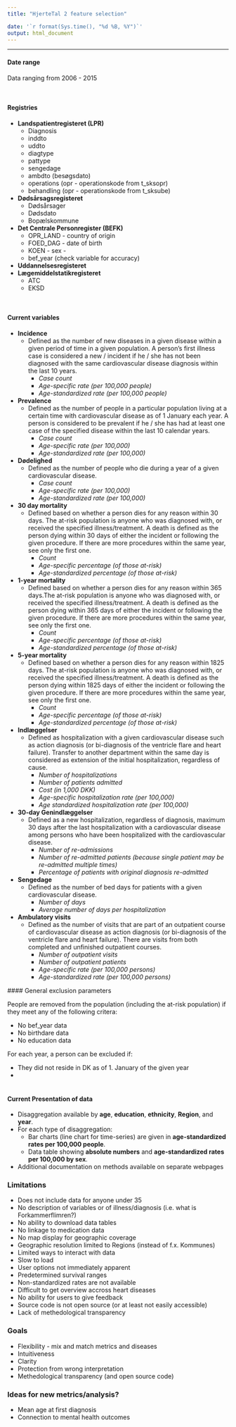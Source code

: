 ```yaml
---
title: "HjerteTal 2 feature selection"

date: '`r format(Sys.time(), "%d %B, %Y")`'
output: html_document
---
```

***

#### Date range
Data ranging from 2006 - 2015

<br>

#### Registries
* **Landspatientregisteret (LPR)**
    + Diagnosis
    + inddto
    + uddto
    + diagtype
    + pattype
    + sengedage
    + ambdto (besøgsdato)
    + operations (opr - operationskode from t_sksopr)
    + behandling (opr - operationskode from t_sksube)
* **Dødsårsagsregisteret**
    + Dødsårsager
    + Dødsdato
    + Bopælskommune
* **Det Centrale Personregister (BEFK)**
    + OPR_LAND - country of origin
    + FOED_DAG - date of birth
    + KOEN - sex -
    + bef_year (check variable for accuracy)
* **Uddannelsesregisteret**
* **Lægemiddelstatikregisteret**
    + ATC
    + EKSD

<br>

#### Current variables

* **Incidence**  
    + Defined as the number of new diseases in a given disease within a given period of time in a given population.  A person's first illness case is considered a new / incident if he / she has not been diagnosed with the same cardiovascular disease diagnosis within the last 10 years.
        - *Case count*
        - *Age-specific rate (per 100,000 people)*
        - *Age-standardized rate (per 100,000 people)*
 
* **Prevalence**
    + Defined as the number of people in a particular population living at a certain time with cardiovascular disease as of 1 January each year. A person is considered to be prevalent if he / she has had at least one case of the specified disease within the last 10 calendar years.
        - *Case count*
        - *Age-specific rate (per 100,000)*
        - *Age-standardized rate (per 100,000)*
        
* **Dødelighed**
    + Defined as the number of people who die during a year of a given cardiovascular disease.
        - *Case count*
        - *Age-specific rate (per 100,000)*
        - *Age-standardized rate (per 100,000)*
    
* **30 day mortality**
    + Defined based on whether a person dies for any reason within 30 days. The at-risk population is anyone who was diagnosed with, or received the specified illness/treatment. A death is defined as the person dying within 30 days of either the incident or following the given procedure. If there are more procedures within the same year, see only the first one.
        - *Count*
        - *Age-specific percentage (of those at-risk)*
        - *Age-standardized percentage (of those at-risk)*
* **1-year mortality**
    + Defined based on whether a person dies for any reason within 365 days.The at-risk population is anyone who was diagnosed with, or received the specified illness/treatment. A death is defined as the person dying within 365 days of either the incident or following the given procedure. If there are more procedures within the same year, see only the first one.
        - *Count*
        - *Age-specific percentage (of those at-risk)*
        - *Age-standardized percentage (of those at-risk)*
* **5-year mortality**
    + Defined based on whether a person dies for any reason within 1825 days. The at-risk population is anyone who was diagnosed with, or received the specified illness/treatment. A death is defined as the person dying within 1825 days of either the incident or following the given procedure. If there are more procedures within the same year, see only the first one. 
        - *Count*
        - *Age-specific percentage (of those at-risk)*
        - *Age-standardized percentage (of those at-risk)*
* **Indlæggelser** 
    + Defined as hospitalization with a given cardiovascular disease such as action diagnosis (or bi-diagnosis of the ventricle flare and heart failure). Transfer to another department within the same day is considered as extension of the initial hospitalization, regardless of cause. 
        - *Number of hospitalizations*
        - *Number of patients admitted*
        - *Cost (in 1,000 DKK)*
        - *Age-specific hospitalization rate (per 100,000)*
        - *Age standardized hospitalization rate (per 100,000)*

* **30-day Genindlæggelser**
    + Defined as a new hospitalization, regardless of diagnosis, maximum 30 days after the last hospitalization with a cardiovascular disease among persons who have been hospitalized with the cardiovascular disease.
        - *Number of re-admissions*
        - *Number of re-admitted patients (because single patient may be re-admitted multiple times)*
        - *Percentage of patients with original diagnosis re-admitted*
        
* **Sengedage**
    + Defined as the number of bed days for patients with a given cardiovascular disease.
        - *Number of days*
        - *Average number of days per hospitalization*
* **Ambulatory visits**
    + Defined as the number of visits that are part of an outpatient course of cardiovascular disease as action diagnosis (or bi-diagnosis of the ventricle flare and heart failure). There are visits from both completed and unfinished outpatient courses.
        - *Number of outpatient visits*
        - *Number of outpatient patients*
        - *Age-specific rate (per 100,000 persons)*
        - *Age-standardized rate (per 100,000 persons)*


 #### General exclusion parameters
 
 People are removed from the population (including the at-risk population) if they meet any of the following critera:
 
 * No bef_year data
 * No birthdare data
 * No education data
 
 For each year, a person can be excluded if:
 
 * They did not reside in DK as of 1. January of the given year
 * 
 <br><br>
 
#### Current Presentation of data
* Disaggregation available by **age**, **education**, **ethnicity**, **Region**, and **year**.
* For each type of disaggregation:
    + Bar charts (line chart for time-series) are given in **age-standardized rates per 100,000 people**.
    + Data table showing **absolute numbers** and **age-standardized rates per 100,000 by sex**.
* Additional documentation on methods available on separate webpages 
    
### Limitations
* Does not include data for anyone under 35
* No description of variables or of illness/diagnosis (i.e. what is Forkammerflimren?)
* No ability to download data tables
* No linkage to medication data
* No map display for geographic coverage
* Geographic resolution limited to Regions (instead of f.x. Kommunes)
* Limited ways to interact with data
* Slow to load
* User options not immediately apparent
* Predetermined survival ranges
* Non-standardized rates are not available
* Difficult to get overview accross heart diseases
* No ability for users to give feedback
* Source code is not open source (or at least not easily accessible)
* Lack of methedological transparency

### Goals
* Flexibility - mix and match metrics and diseases
* Intuitiveness
* Clarity
* Protection from wrong interpretation
* Methedological transparency (and open source code)


### Ideas for new metrics/analysis?
* Mean age at first diagnosis
* Connection to mental health outcomes

